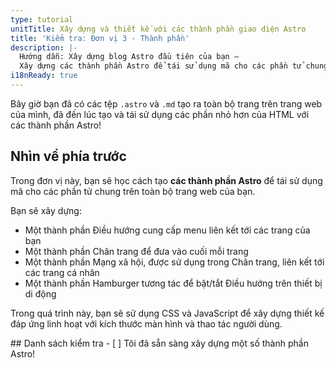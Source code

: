 ```yaml
---
type: tutorial
unitTitle: Xây dựng và thiết kế với các thành phần giao diện Astro
title: 'Kiểm tra: Đơn vị 3 - Thành phần'
description: |-
  Hướng dẫn: Xây dựng blog Astro đầu tiên của bạn —
  Xây dựng các thành phần Astro để tái sử dụng mã cho các phần tử chung trên toàn bộ trang web của bạn
i18nReady: true
---
```



Bây giờ bạn đã có các tệp `.astro` và `.md` tạo ra toàn bộ trang trên trang web của mình, đã đến lúc tạo và tái sử dụng các phần nhỏ hơn của HTML với các thành phần Astro!

## Nhìn về phía trước

Trong đơn vị này, bạn sẽ học cách tạo **các thành phần Astro** để tái sử dụng mã cho các phần tử chung trên toàn bộ trang web của bạn.

Bạn sẽ xây dựng:
- Một thành phần Điều hướng cung cấp menu liên kết tới các trang của bạn
- Một thành phần Chân trang để đưa vào cuối mỗi trang
- Một thành phần Mạng xã hội, được sử dụng trong Chân trang, liên kết tới các trang cá nhân
- Một thành phần Hamburger tương tác để bật/tắt Điều hướng trên thiết bị di động

Trong quá trình này, bạn sẽ sử dụng CSS và JavaScript để xây dựng thiết kế đáp ứng linh hoạt với kích thước màn hình và thao tác người dùng.



<Box icon="check-list">
## Danh sách kiểm tra

<Checklist>
- [ ] Tôi đã sẵn sàng xây dựng một số thành phần Astro!
</Checklist>
</Box>
